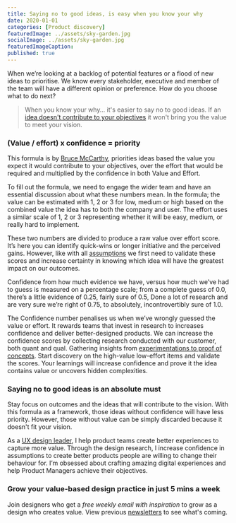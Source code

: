 ```yaml
---
title: Saying no to good ideas, is easy when you know your why
date: 2020-01-01
categories: [Product discovery]
featuredImage: ../assets/sky-garden.jpg
socialImage: ../assets/sky-garden.jpg
featuredImageCaption: 
published: true
---
```



When we’re looking at a backlog of potential features or a flood of new ideas to prioritise. We know every stakeholder, executive and member of the team will have a different opinion or preference. How do you choose what to do next?

> When you know your why… it's easier to say no to good ideas. If an [idea doesn't contribute to your objectives](/horses-for-courses) it won't bring you the value to meet your vision.

### (Value / effort) x confidence = priority 
This formula is by [Bruce McCarthy](https://www.productculture.org/about), priorities ideas based the value you expect it would contribute to your objectives, over the effort that would be required and multiplied by the confidence in both Value and Effort.

To fill out the formula, we need to engage the wider team and have an essential discussion about what these numbers mean. In the formula; the value can be estimated with 1, 2 or 3 for low, medium or high based on the combined value the idea has to both the company and user. The effort uses a similar scale of 1, 2 or 3 representing whether it will be easy, medium, or really hard to implement.

These two numbers are divided to produce a raw value over effort score. It’s here you can identify quick-wins or longer initiative and the perceived gains. However, like with all [assumptions](/assumptions-to-hypothesis) we first need to validate these scores and increase certainty in knowing which idea will have the greatest impact on our outcomes.

Confidence from how much evidence we have, versus how much we’ve had to guess is measured on a percentage scale; from a complete guess of 0.0, there’s a little evidence of 0.25, fairly sure of 0.5, Done a lot of research and are very sure we’re right of 0.75, to absolutely, incontrovertibly sure of 1.0.

The Confidence number penalises us when we’ve wrongly guessed the value or effort. It rewards teams that invest in research to increases confidence and deliver better-designed products. We can increase the confidence scores by collecting research conducted with our customer, both quant and qual. Gathering insights from [experimentations to proof of concepts](/not-everything). Start discovery on the high-value low-effort items and validate the scores. Your learnings will increase confidence and prove it the idea contains value or uncovers hidden complexities.

### Saying no to good ideas is an absolute must
Stay focus on outcomes and the ideas that will contribute to the vision. With this formula as a framework, those ideas without confidence will have less priority. However, those without value can be simply discarded because it doesn't fit your vision.

As a [UX design leader](https://rsimms.com/), I help product teams create better experiences to capture more value. Through the design research, I increase confidence in assumptions to create better products people are willing to change their behaviour for. I’m obsessed about crafting amazing digital experiences and help Product Managers achieve their objectives.

### Grow your value-based design practice in just 5 mins a week
Join designers who get a _free weekly email with inspiration_ to grow as a design who creates value. View previous <a href="https://rsimms.substack.com">newsletters</a> to see what's coming.
